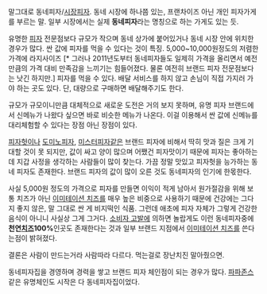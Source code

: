 말그대로 동네피자/[[시장피자]]. 동네 시장에 하나쯤 있는, 프랜차이즈 아닌 개인 피자가게를 부르는 말. 일부 시장에서는 실제 '''동네피자'''라는 명칭으로 하는 가게도 있는 듯.

유명한 [[피자]] 전문점보다 규모가 작으며 동네 상가에 붙어있거나 동네 시장 안에 위치한 경우가 많다. 싼 값에 피자를 먹을 수 있다는 것이 특징. 5,000~10,000원정도의 저렴한 가격에 라지사이즈 [* 그러나 2011년도부터 동네피자들도 일제히 가격을 올리면서 예전만큼의 가격 대비 만족감을 느끼기는 힘들어졌다. 물론 여전히 브랜드 피자 전문점보다는 낫긴 하지만.] 피자를 먹을 수 있다. 배달 서비스를 하지 않고 손님이 직접 가지러 가야 하는 곳도 있다. 단, 대량으로 구매하면 배달해주기도 한다.

규모가 규모이니만큼 대체적으로 새로운 도전은 거의 보지 못하며, 유명 피자 브랜드에서 신메뉴가 나왔다 싶으면 바로 비슷한 메뉴가 나온다. 이걸 이용해서 싼 값에 신메뉴를 대리체험할 수 있다는 장점 아닌 장점이 있다.

[[피자헛]]이나 [[도미노피자]], [[미스터피자]]같은 브랜드 피자에 비해서 딱히 맛과 질은 크게 기대할 것이 못 되지만, 값이 싸고 양이 많으며 어쨌건 피자맛이기 때문에 피자는 좋아하는데 지갑 사정을 생각하는 사람들이 많이 찾는다. 가끔 정말 맛있고 피자헛을 능가하는 동네 피자도 존재한다. 브랜드 피자의 값이 많이 오른 것도 동네피자의 인기에 한몫한다.

사실 5,000원 정도의 가격으로 피자를 만들면 이익이 적게 남아서 원가절감을 위해 보통 치즈가 아닌 [[이미테이션 치즈]]를 매우 높은 비중으로 사용하기 때문에 건강에는 그다지 좋지 않은, 말 그대로 싼 게 비지떡인 식품. 그런데 애초에 피자 자체가 그렇게 건강한 음식이 아니니 사실상 그게 그거다. [[소비자 고발]]에 의하면 놀랍게도 이런 동네피자중에 '''천연[[치즈]]100%'''인곳도 존재한다는 것과 일부 브랜드 지점에서 [[이미테이션 치즈]]를 쓴다는점이 밝혀졌다.

결론은 사람이 만드는거라 사람따라 다르다. 먹는걸로 장난치진 말아줬으면.

동네피자집을 경영하며 경력을 쌓고 브랜드 피자 체인점이 되는 경우가 많다. [[파파존스]] 같은 유명체인도 시작은 다 동네피자집이었다.
